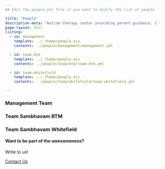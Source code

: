 ```yaml
---
## Edit the people.yml file if you want to modify the list of people

title: "People"
description-meta: "Autism therapy center providing parent guidance, 1 to 1 ABA therapy, speech and occupational therapy. Integrated school, school readiness programs, social skills, reemdial classes, life skills. Locations: BTM Layout and Brookfields, Whitefield, Bangalore. Experienced team, family focused approach."
page-layout: full
listing:
  - id: management
    template: ../_theme/people.ejs
    contents: ../people/management/management.yml

  - id: team-btm
    template: ../_theme/people.ejs
    contents: ../people/team/btm/team-btm.yml

  - id: team-whitefield
    template: ../_theme/people.ejs
    contents: ../people/team/whitefield/team-whitefield.yml

---
```

### Management Team

::: {#management}

:::

### Team Sambhavam BTM

::: {#team-btm}

:::

### Team Sambhavam Whitefield 

::: {#team-whitefield}

:::


::: {.page-cta}

#### Want to be part of the awesomeness?

Write to us!

<a href="/contact" class="btn btn-primary">Contact Us</a>

:::